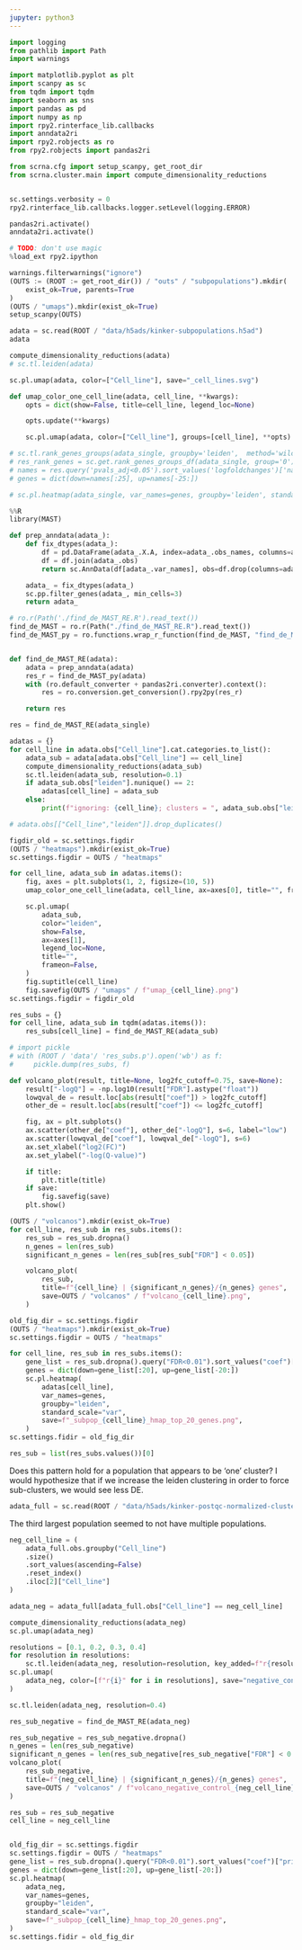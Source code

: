 ```yaml
---
jupyter: python3
---
```


```python
import logging
from pathlib import Path
import warnings

import matplotlib.pyplot as plt
import scanpy as sc
from tqdm import tqdm
import seaborn as sns
import pandas as pd
import numpy as np
import rpy2.rinterface_lib.callbacks
import anndata2ri
import rpy2.robjects as ro
from rpy2.robjects import pandas2ri

from scrna.cfg import setup_scanpy, get_root_dir
from scrna.cluster.main import compute_dimensionality_reductions


sc.settings.verbosity = 0
rpy2.rinterface_lib.callbacks.logger.setLevel(logging.ERROR)

pandas2ri.activate()
anndata2ri.activate()

# TODO: don't use magic
%load_ext rpy2.ipython
```

```python
warnings.filterwarnings("ignore")
(OUTS := (ROOT := get_root_dir()) / "outs" / "subpopulations").mkdir(
    exist_ok=True, parents=True
)
(OUTS / "umaps").mkdir(exist_ok=True)
setup_scanpy(OUTS)
```

```python
adata = sc.read(ROOT / "data/h5ads/kinker-subpopulations.h5ad")
adata
```

```python
compute_dimensionality_reductions(adata)
# sc.tl.leiden(adata)
```

```python
sc.pl.umap(adata, color=["Cell_line"], save="_cell_lines.svg")
```

```python
def umap_color_one_cell_line(adata, cell_line, **kwargs):
    opts = dict(show=False, title=cell_line, legend_loc=None)

    opts.update(**kwargs)

    sc.pl.umap(adata, color=["Cell_line"], groups=[cell_line], **opts)
```

```python
# sc.tl.rank_genes_groups(adata_single, groupby='leiden',  method='wilcoxon')
# res_rank_genes = sc.get.rank_genes_groups_df(adata_single, group='0')
# names = res.query('pvals_adj<0.05').sort_values('logfoldchanges')['names']
# genes = dict(down=names[:25], up=names[-25:])
```

```python
# sc.pl.heatmap(adata_single, var_names=genes, groupby='leiden', standard_scale='var') -->
```

```python
%%R
library(MAST)
```

```python
def prep_anndata(adata_):
    def fix_dtypes(adata_):
        df = pd.DataFrame(adata_.X.A, index=adata_.obs_names, columns=adata_.var_names)
        df = df.join(adata_.obs)
        return sc.AnnData(df[adata_.var_names], obs=df.drop(columns=adata_.var_names))

    adata_ = fix_dtypes(adata_)
    sc.pp.filter_genes(adata_, min_cells=3)
    return adata_
```

```python
# ro.r(Path('./find_de_MAST_RE.R').read_text())
find_de_MAST = ro.r(Path("./find_de_MAST_RE.R").read_text())
find_de_MAST_py = ro.functions.wrap_r_function(find_de_MAST, "find_de_MAST_py")


def find_de_MAST_RE(adata):
    adata = prep_anndata(adata)
    res_r = find_de_MAST_py(adata)
    with (ro.default_converter + pandas2ri.converter).context():
        res = ro.conversion.get_conversion().rpy2py(res_r)

    return res
```

```python
res = find_de_MAST_RE(adata_single)
```

```python
adatas = {}
for cell_line in adata.obs["Cell_line"].cat.categories.to_list():
    adata_sub = adata[adata.obs["Cell_line"] == cell_line]
    compute_dimensionality_reductions(adata_sub)
    sc.tl.leiden(adata_sub, resolution=0.1)
    if adata_sub.obs["leiden"].nunique() == 2:
        adatas[cell_line] = adata_sub
    else:
        print(f"ignoring: {cell_line}; clusters = ", adata_sub.obs["leiden"].nunique())

# adata.obs[["Cell_line","leiden"]].drop_duplicates()
```

```python
figdir_old = sc.settings.figdir
(OUTS / "heatmaps").mkdir(exist_ok=True)
sc.settings.figdir = OUTS / "heatmaps"

for cell_line, adata_sub in adatas.items():
    fig, axes = plt.subplots(1, 2, figsize=(10, 5))
    umap_color_one_cell_line(adata, cell_line, ax=axes[0], title="", frameon=False)

    sc.pl.umap(
        adata_sub,
        color="leiden",
        show=False,
        ax=axes[1],
        legend_loc=None,
        title="",
        frameon=False,
    )
    fig.suptitle(cell_line)
    fig.savefig(OUTS / "umaps" / f"umap_{cell_line}.png")
sc.settings.figdir = figdir_old
```

```python
res_subs = {}
for cell_line, adata_sub in tqdm(adatas.items()):
    res_subs[cell_line] = find_de_MAST_RE(adata_sub)
```

```python
# import pickle
# with (ROOT / 'data'/ 'res_subs.p').open('wb') as f:
#     pickle.dump(res_subs, f)
```

```python
def volcano_plot(result, title=None, log2fc_cutoff=0.75, save=None):
    result["-logQ"] = -np.log10(result["FDR"].astype("float"))
    lowqval_de = result.loc[abs(result["coef"]) > log2fc_cutoff]
    other_de = result.loc[abs(result["coef"]) <= log2fc_cutoff]

    fig, ax = plt.subplots()
    ax.scatter(other_de["coef"], other_de["-logQ"], s=6, label="low")
    ax.scatter(lowqval_de["coef"], lowqval_de["-logQ"], s=6)
    ax.set_xlabel("log2(FC)")
    ax.set_ylabel("-log(Q-value)")

    if title:
        plt.title(title)
    if save:
        fig.savefig(save)
    plt.show()
```

```python
(OUTS / "volcanos").mkdir(exist_ok=True)
for cell_line, res_sub in res_subs.items():
    res_sub = res_sub.dropna()
    n_genes = len(res_sub)
    significant_n_genes = len(res_sub[res_sub["FDR"] < 0.05])

    volcano_plot(
        res_sub,
        title=f"{cell_line} | {significant_n_genes}/{n_genes} genes",
        save=OUTS / "volcanos" / f"volcano_{cell_line}.png",
    )
```

```python
old_fig_dir = sc.settings.figdir
(OUTS / "heatmaps").mkdir(exist_ok=True)
sc.settings.figdir = OUTS / "heatmaps"

for cell_line, res_sub in res_subs.items():
    gene_list = res_sub.dropna().query("FDR<0.01").sort_values("coef")["primerid"]
    genes = dict(down=gene_list[:20], up=gene_list[-20:])
    sc.pl.heatmap(
        adatas[cell_line],
        var_names=genes,
        groupby="leiden",
        standard_scale="var",
        save=f"_subpop_{cell_line}_hmap_top_20_genes.png",
    )
sc.settings.fidir = old_fig_dir
```

```python
res_sub = list(res_subs.values())[0]
```

Does this pattern hold for a population that appears to be 'one' cluster?
I would hypothesize that if we increase the leiden clustering in order to force sub-clusters,
we would see less DE.

```python
adata_full = sc.read(ROOT / "data/h5ads/kinker-postqc-normalized-clustered.h5ad")
```

The third largest population seemed to not have multiple populations.

```python
neg_cell_line = (
    adata_full.obs.groupby("Cell_line")
    .size()
    .sort_values(ascending=False)
    .reset_index()
    .iloc[2]["Cell_line"]
)

adata_neg = adata_full[adata_full.obs["Cell_line"] == neg_cell_line]
```

```python
compute_dimensionality_reductions(adata_neg)
sc.pl.umap(adata_neg)
```

```python
resolutions = [0.1, 0.2, 0.3, 0.4]
for resolution in resolutions:
    sc.tl.leiden(adata_neg, resolution=resolution, key_added=f"r{resolution}")
sc.pl.umap(
    adata_neg, color=[f"r{i}" for i in resolutions], save="negative_control_leiden.png"
)
```

```python
sc.tl.leiden(adata_neg, resolution=0.4)
```

```python
res_sub_negative = find_de_MAST_RE(adata_neg)
```

```python
res_sub_negative = res_sub_negative.dropna()
n_genes = len(res_sub_negative)
significant_n_genes = len(res_sub_negative[res_sub_negative["FDR"] < 0.05])
volcano_plot(
    res_sub_negative,
    title=f"{neg_cell_line} | {significant_n_genes}/{n_genes} genes",
    save=OUTS / "volcanos" / f"volcano_negative_control_{neg_cell_line}.png",
)
```

```python
res_sub = res_sub_negative
cell_line = neg_cell_line


old_fig_dir = sc.settings.figdir
sc.settings.figdir = OUTS / "heatmaps"
gene_list = res_sub.dropna().query("FDR<0.01").sort_values("coef")["primerid"]
genes = dict(down=gene_list[:20], up=gene_list[-20:])
sc.pl.heatmap(
    adata_neg,
    var_names=genes,
    groupby="leiden",
    standard_scale="var",
    save=f"_subpop_{cell_line}_hmap_top_20_genes.png",
)
sc.settings.fidir = old_fig_dir
```
